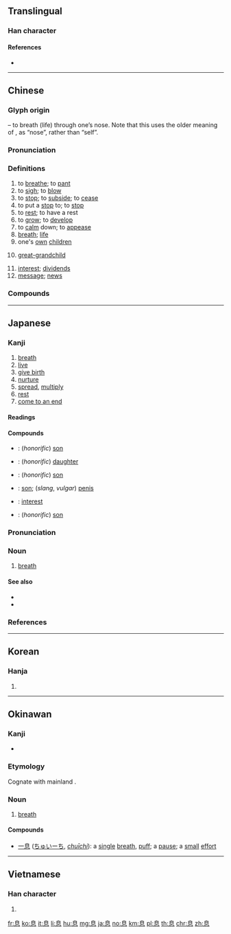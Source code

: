 ==Translingual==
{{stroke order|strokes=10}}

===Han character===
{{Han char|rn=61|rad=心|as=06|sn=10|four=26330|canj=HUP|ids=⿱自心}}

====References====
* {{Han ref|kx=0385.200|dkj=10601|dj=0717.100|hdz=42291.040|uh=606F|ud=24687|bh=AEA7|bd=44711}}

----

==Chinese==
{{zh-forms}}

===Glyph origin===
{{Han etym}}
{{Han compound|自|t1=nose|心|t2=heart|ls=ic}} – to breath (life) through one’s nose. Note that this uses the older meaning of {{lang|zh|自}}, as “nose”, rather than “self”.

===Pronunciation===
{{zh-pron
|m=息
|c=sik1,sak1
|c_note=sik1 - usual pronunciation; sak1 - only in the sense “great-grandchild”
|h=pfs=
|md=sék
|mn=qz:siak/tw,xm:sek/twv,zz:sit
|w=4xiq
|mc=y
|oc=y
|cat=v,n
}}

===Definitions===
{{zh-hanzi}}

# to [[breathe]]; to [[pant]]
# to [[sigh]]; to [[blow]]
# to [[stop]]; to [[subside]]; to [[cease]]
# to put a [[stop]] to; to [[stop]]
# to [[rest]]; to have a rest
# to [[grow]]; to [[develop]]
# to [[calm]] down; to [[appease]]
# [[breath]]; [[life]]
# one's [[own]] [[children]]
# {{lb|zh|Cantonese}} [[great-grandchild]]
# [[interest]]; [[dividend]]s
# [[message]]; [[news]]

===Compounds===
{{zh-der|偃旗息鼓|奔流不息|息怒|屏息凝氣|嘆息|息夫人|姑息政策|保境息民|利息收入|息交|息影|一息奄奄|息錢|息款|息陰|息交絕游|息耗|息哀|休息室|內幕消息|加息|息黥補劓|大腸息肉|寢息|娩息|官宦氣息|息饗|姑息養奸|息喘|安息香|息爭|悚息|息靜|息胞|息肉|息男|息燈|息滅|息氣|息息相關|息息相通|息心|息影林泉|息影園林|息媯|息女|息壤|息兵|息偃|息肩|怠息|利息|帖息|太息|含息|循環不息|一息尚存|屏氣攝息|少息|微息|惕息|弱息|卷旗息鼓|姑息|兒息|息息|動息|庥息|年息|息詞|平息|作息|慴息|利息支出|川流不息|宴息|孳息|屏聲息氣|屏息|休息|屏氣斂息|仰天太息|將息|咳聲嘆息|息徒|寧息|停息|出息|休養生息|奄奄一息|安息香樹|安息|保息|人亡政息|半價倍息|小道消息|子息|息賁|喘息|奄息|喙息|官息|息心靜氣|屏息凝視|息土|壓子息|居息|仰息|息訟|利息費用|嗣息|導引胎息|哱息|好消息|安息日|一息|仰人鼻息|和息|安息年|息事寧人|冢息|不息|偃兵息甲|假息|信息|息穀|歇息|有出息|拆息|月息|流光瞬息|消息|毫無聲息|探消息|消息兒|氣息奄奄|無息貸款|杳無信息|止息|浮生瞬息|本息|瞬息|搖頭嘆息|憩息|春消息|窒息|稍息|掩旗息鼓|無聲無息|禽息鳥視|視息|歎息|棲息地|棲息|瞬息萬變|瞬息之間|生生不息|發息|構訟不息|數息|生息蕃庶|生息|懾息|杳無消息|打息氣|栖息|淹淹一息|渺無聲息|沒出息|氣息|瞬息千變|普通利息|擫息|與時消息|蘇息|脈息|調息|股息股利|賤息|耳消耳息|自強不息|經久不息|股息|透消息|貼息|鼻息|除息|胎息|與民休息|馬路消息|養息|風息|風平波息|頓息|跂行喙息|臥旗息鼓|間不容息|綿綿不息|調養生息|解訟息爭|蕃息|脅息|聲息|退息|走漏消息|雀息|訊息|蚡息|苟延殘息|花息|行息}}

----

==Japanese==

===Kanji===
{{ja-kanji|grade=3|rs=心06}}

# [[breath]]
# [[live]]
# [[give birth]]
# [[nurture]]
# [[spread]], [[multiply]]
# [[rest]]
# [[come to an end]]

====Readings====
{{ja-readings|goon=[[そく]] (soku)|kanon=[[しょく]] (shoku)|kun=[[いき]] (iki), [[やすむ]] (yasumu), [[やめる]] (yameru)}}

====Compounds====
{{der-top|Compounds}}
* {{ja-r|子息|しそく}}: (''honorific'') [[son]]
* {{ja-r|息女|そくじょ}}: (''honorific'') [[daughter]]
* {{ja-r|息男|そくなん}}: (''honorific'') [[son]]
* {{ja-r|息子|むすこ}}: [[son]]; (''slang'', ''vulgar'') [[penis]]
* {{ja-r|利息|りそく}}: [[interest]]
* {{ja-r|令息|れいそく}}: (''honorific'') [[son]]
{{der-bottom}}

{{ja-kanjitab|いき|yomi=k}}

===Pronunciation===
{{ja-pron|yomi=k|いき|acc=1|acc_ref=DJR,NHK}}

===Noun===
{{ja-noun|いき}}

# [[breath]]
#: {{ja-usex|'''息''' を する|'''いき''' を する|'''breath'''e}}

====See also====
* {{ja-r|吐く|はく}}
* {{ja-r|呼吸|こきゅう}}

===References===
<references/>

----

==Korean==

===Hanja===
{{ko-hanja|hangeul=식|eumhun=|rv=sik|mr=sik|y=sik}}

# {{defn|lang=ko|sort=心06}}

----

==Okinawan==

===Kanji===
{{head|ryu|kanji}}

* {{ja-readings|kun=[[いーち]] (īchi)}}

===Etymology===
Cognate with mainland {{cog|ja|息|tr=iki}}.

===Noun===
{{head|ryu|noun|hiragana|いーち|romaji|īchi}}

# [[breath]]

====Compounds====
{{top2}}
* [[一息]] ([[ちゅいーち]], ''[[chuīchi]]''): a [[single]] [[breath]], [[puff]]; a [[pause]]; a [[small]] [[effort]]
{{bottom}}

----

==Vietnamese==

===Han character===
{{vi-hantu|[[tức]]|rs=心06}}

# {{defn|lang=vi|sort=心06}}

[[fr:息]]
[[ko:息]]
[[it:息]]
[[li:息]]
[[hu:息]]
[[mg:息]]
[[ja:息]]
[[no:息]]
[[km:息]]
[[pl:息]]
[[th:息]]
[[chr:息]]
[[zh:息]]